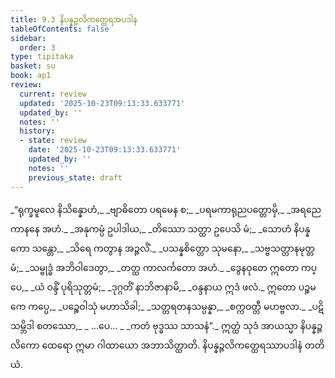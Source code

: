 ```yaml
---
title: 9.3 နိပန္နဉ္ဇလိကတ္ထေရအပဒါန
tableOfContents: false
sidebar:
  order: 3
type: tipitaka
basket: su
book: ap1
review:
  current: review
  updated: '2025-10-23T09:13:33.633771'
  updated_by: ''
  notes: ''
  history:
  - state: review
    date: '2025-10-23T09:13:33.633771'
    updated_by: ''
    notes: ''
    previous_state: draft
---
```



<ReviewStatus review={frontmatter.review} showDetails={true} />

<HypothesisAnnotation frontmatter={frontmatter} />

<DynamicBreadcrumb />

<Division number="16" book="ap1" e="ch" v="20" p="141">

<Paragraph number="1705" type="verses" book="ap1">
_“ရုက္ခမူလေ နိသိန္နောဟံ,_  
_ဗျာဓိတော ပရမေန စ;_  
_ပရမကာရုညပတ္တောမှိ,_  
_အရညေ ကာနနေ အဟံ._  

</Paragraph>

</Division>
<Division number="17" book="ap1" e="ch" v="20" p="141">

<Paragraph number="1706" type="verses" book="ap1">
_အနုကမ္ပံ ဥပါဒါယ,_  
_တိဿော သတ္ထာ ဥပေသိ မံ;_  
_သောဟံ နိပန္နကော သန္တော,_  
_သိရေ ကတွာန အဉ္ဇလိံ._  

</Paragraph>

</Division>
<Division number="18" book="ap1" e="ch" v="20" p="141">

<Paragraph number="1707" type="verses" book="ap1">
_ပသန္နစိတ္တော သုမနော,_  
_သဗ္ဗသတ္တာနမုတ္တမံ;_  
_သမ္ဗုဒ္ဓံ အဘိဝါဒေတွာ,_  
_တတ္ထ ကာလင်္ကတော အဟံ._  

</Paragraph>

</Division>
<Division number="19" book="ap1" e="ch" v="20" p="141">

<Paragraph number="1708" type="verses" book="ap1">
_ဒွေနဝုတေ ဣတော ကပ္ပေ,_  
_ယံ ဝန္ဒိံ ပုရိသုတ္တမံ;_  
_ဒုဂ္ဂတိံ နာဘိဇာနာမိ,_  
_ဝန္ဒနာယ ဣဒံ ဖလံ._  

</Paragraph>

</Division>
<Division number="20" book="ap1" e="ch" v="20" p="142">

<Paragraph number="1709" type="verses" book="ap1">
ဣတော ပဉ္စမကေ ကပ္ပေ,_  
_ပဉ္စေဝါသုံ မဟာသိခါ;_  
_သတ္တရတနသမ္ပန္နာ,_  
_စက္ကဝတ္တီ မဟဗ္ဗလာ._  

</Paragraph>

</Division>
<Division number="21" book="ap1" e="ch" v="20" p="142">

<Paragraph number="1710" type="verses" book="ap1">
_ပဋိသမ္ဘိဒါ စတဿော,_  
_ …ပေ… _  
_ကတံ ဗုဒ္ဓဿ သာသနံ”._  

</Paragraph>

<Paragraph number="1711" book="ap1">
ဣတ္ထံ သုဒံ အာယသ္မာ နိပန္နဉ္ဇလိကော ထေရော ဣမာ ဂါထာယော အဘာသိတ္ထာတိ.

</Paragraph>
</Division>

<Paragraph number="1712" type="center" book="ap1">
နိပန္နဉ္ဇလိကတ္ထေရဿာပဒါနံ တတိယံ.
</Paragraph>